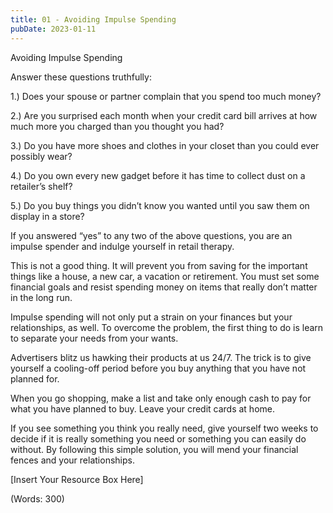 ```yaml
---
title: 01 - Avoiding Impulse Spending
pubDate: 2023-01-11
---
```


Avoiding Impulse Spending


Answer these questions truthfully:

1.)	Does your spouse or partner complain that you spend too much money?

2.)	Are you surprised each month when your credit card bill arrives at how much more you charged than you thought you had?

3.)	Do you have more shoes and clothes in your closet than you could ever possibly wear?

4.)	Do you own every new gadget before it has time to collect dust on a retailer’s shelf?

5.)	Do you buy things you didn’t know you wanted until you saw them on display in a store?

If you answered “yes” to any two of the above questions, you are an impulse spender and indulge yourself in retail therapy.

This is not a good thing. It will prevent you from saving for the important things like a house, a new car, a vacation or retirement. You must set some financial goals and resist spending money on items that really don’t matter in the long run. 

Impulse spending will not only put a strain on your finances but your relationships, as well. To overcome the problem, the first thing to do is learn to separate your needs from your wants.

Advertisers blitz us hawking their products at us 24/7. The trick is to give yourself a cooling-off period before you buy anything that you have not planned for. 

When you go shopping, make a list and take only enough cash to pay for what you have planned to buy. Leave your credit cards at home.

If you see something you think you really need, give yourself two weeks to decide if it is really something you need or something you can easily do without. By following this simple solution, you will mend your financial fences and your relationships.  


[Insert Your Resource Box Here]

(Words: 300)